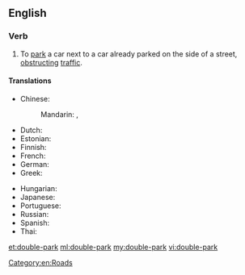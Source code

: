 ==English==

===Verb===
{{en-verb|double-parks|double-parking|double-parked|double-parked}}

# To [[park]] a car next to a car already parked on the side of a street, [[obstruct]]ing [[traffic]].

====Translations====
{{trans-top|to park a car next to a car already parked on the side of a street}}
* Chinese:
*: Mandarin: {{t|cmn|並排停車|sc=Hani}}, {{t|cmn|并排停车|tr=bìngpái tíngchē|sc=Hani}}
* Dutch: {{t|nl|dubbel parkeren}}
* Estonian: {{t|et|kaksikparkima}}
* Finnish: {{t|fi|kaksoispysäköidä}}
* French: {{t|fr|se garer en double file}}
* German: {{t|de|in zweiter Reihe parken}}
* Greek: {{t|el|διπλοπαρκάρω|tr=diploparkáro|sc=Grek}}
{{trans-mid}}
* Hungarian: {{t-needed|hu}}
* Japanese: {{t-needed|ja}}
* Portuguese: {{t-needed|pt}}
* Russian: {{t|ru|припарковать свою машину рядом с другой|tr=priparkovát’ svojú mašínu rjádom s drugój|sc=Cyrl}}
* Spanish: {{t|es|estacionar en doble fila}}
* Thai: {{t-needed|th}}
{{trans-bottom}}

[[Category:en:Roads]]

[[et:double-park]]
[[ml:double-park]]
[[my:double-park]]
[[vi:double-park]]